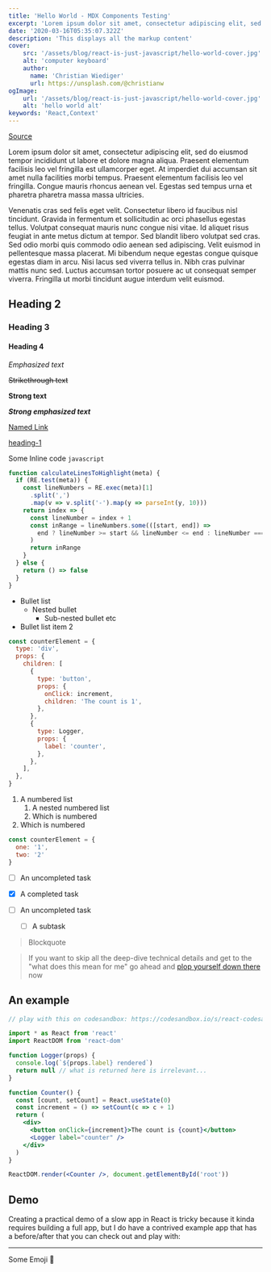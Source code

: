 ```yaml
---
title: 'Hello World - MDX Components Testing'
excerpt: 'Lorem ipsum dolor sit amet, consectetur adipiscing elit, sed do eiusmod tempor incididunt ut labore et dolore magna aliqua. Praesent elementum facilisis leo vel fringilla est ullamcorper eget. At imperdiet dui accumsan sit amet nulla facilities morbi tempus.'
date: '2020-03-16T05:35:07.322Z'
description: 'This displays all the markup content'
cover: 
    src: '/assets/blog/react-is-just-javascript/hello-world-cover.jpg'  
    alt: 'computer keyboard'
    author: 
      name: 'Christian Wiediger'
      url: https://unsplash.com/@christianw
ogImage:
    url: '/assets/blog/react-is-just-javascript/hello-world-cover.jpg'
    alt: 'hello world alt'
keywords: 'React,Context'
---
```


[Source](https://github.com/tchapi/markdown-cheatsheet/blob/master/README.md)

Lorem ipsum dolor sit amet, consectetur adipiscing elit, sed do eiusmod tempor incididunt ut labore et dolore magna aliqua. Praesent elementum facilisis leo vel fringilla est ullamcorper eget. At imperdiet dui accumsan sit amet nulla facilities morbi tempus. Praesent elementum facilisis leo vel fringilla. Congue mauris rhoncus aenean vel. Egestas sed tempus urna et pharetra pharetra massa massa ultricies.

Venenatis cras sed felis eget velit. Consectetur libero id faucibus nisl tincidunt. Gravida in fermentum et sollicitudin ac orci phasellus egestas tellus. Volutpat consequat mauris nunc congue nisi vitae. Id aliquet risus feugiat in ante metus dictum at tempor. Sed blandit libero volutpat sed cras. Sed odio morbi quis commodo odio aenean sed adipiscing. Velit euismod in pellentesque massa placerat. Mi bibendum neque egestas congue quisque egestas diam in arcu. Nisi lacus sed viverra tellus in. Nibh cras pulvinar mattis nunc sed. Luctus accumsan tortor posuere ac ut consequat semper viverra. Fringilla ut morbi tincidunt augue interdum velit euismod.

## Heading 2

### Heading 3

#### Heading 4

_Emphasized text_

~~Strikethrough text~~

**Strong text**

**_Strong emphasized text_**


[Named Link](http://www.google.com/ 'Named link title')

[heading-1](#heading-1 'Goto heading-1')

Some Inline code `javascript`

```jsx hightlight={[2,3,4]}
function calculateLinesToHighlight(meta) {
  if (RE.test(meta)) {
    const lineNumbers = RE.exec(meta)[1]
      .split(',')
      .map(v => v.split('-').map(y => parseInt(y, 10)))
    return index => {
      const lineNumber = index + 1
      const inRange = lineNumbers.some(([start, end]) =>
        end ? lineNumber >= start && lineNumber <= end : lineNumber === start,
      )
      return inRange
    }
  } else {
    return () => false
  }
}
```

- Bullet list
    - Nested bullet
        - Sub-nested bullet etc
- Bullet list item 2

```javascript hightlight={[2,6,13,15]}
const counterElement = {
  type: 'div',
  props: {
    children: [
      {
        type: 'button',
        props: {
          onClick: increment,
          children: 'The count is 1',
        },
      },
      {
        type: Logger,
        props: {
          label: 'counter',
        },
      },
    ],
  },
}
```


1. A numbered list 
    1. A nested numbered list 
    2. Which is numbered 
2. Which is numbered


```js noline
const counterElement = {
  one: '1',
  two: '2'
}
```

-   [ ] An uncompleted task
-   [x] A completed task

-   [ ] An uncompleted task
    -   [ ] A subtask

> Blockquote

> If you want to skip all the deep-dive technical details and get to the "what 
does this mean for me" go ahead and [plop yourself down there](https://codesandbox.io/s/react-codesandbox-g9mt5) 
now

## An example

```jsx
// play with this on codesandbox: https://codesandbox.io/s/react-codesandbox-g9mt5

import * as React from 'react'
import ReactDOM from 'react-dom'

function Logger(props) {
  console.log(`${props.label} rendered`)
  return null // what is returned here is irrelevant...
}

function Counter() {
  const [count, setCount] = React.useState(0)
  const increment = () => setCount(c => c + 1)
  return (
    <div>
      <button onClick={increment}>The count is {count}</button>
      <Logger label="counter" />
    </div>
  )
}

ReactDOM.render(<Counter />, document.getElementById('root'))
```

## Demo

Creating a practical demo of a slow app in React is tricky because it kinda
requires building a full app, but I do have a contrived example app that has a
before/after that you can check out and play with:

- - - -

Some Emoji 🎉
